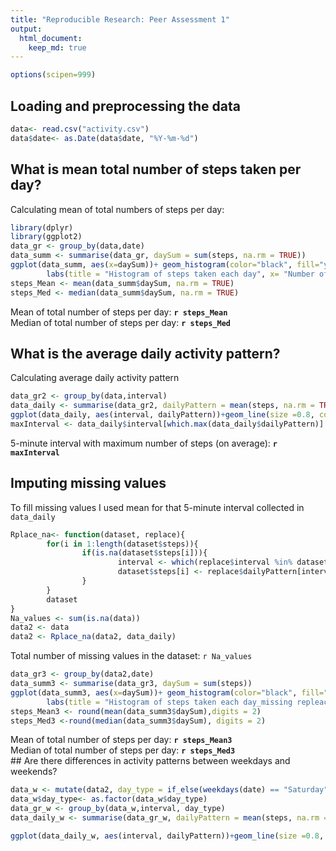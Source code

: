 ```yaml
---
title: "Reproducible Research: Peer Assessment 1"
output: 
  html_document:
    keep_md: true
---
```


```r
options(scipen=999)
```
## Loading and preprocessing the data

```r
data<- read.csv("activity.csv")
data$date<- as.Date(data$date, "%Y-%m-%d")
```

## What is mean total number of steps taken per day?
Calculating mean of total numbers of steps per day:
```r
library(dplyr)
library(ggplot2)
data_gr <- group_by(data,date)
data_summ <- summarise(data_gr, daySum = sum(steps, na.rm = TRUE))
ggplot(data_summ, aes(x=daySum))+ geom_histogram(color="black", fill="yellow")+ 
        labs(title = "Histogram of steps taken each day", x= "Number of steps", y="Occurrence")
steps_Mean <- mean(data_summ$daySum, na.rm = TRUE)
steps_Med <- median(data_summ$daySum, na.rm = TRUE)
```
Mean of total number of steps per day: **`r steps_Mean`**  
Median of total number of steps per day: **`r steps_Med`**

## What is the average daily activity pattern?
Calculating average daily activity pattern
```r
data_gr2 <- group_by(data,interval)
data_daily <- summarise(data_gr2, dailyPattern = mean(steps, na.rm = TRUE))
ggplot(data_daily, aes(interval, dailyPattern))+geom_line(size =0.8, color = "darkgreen") + labs(title = "Average daily activity pattern", x= "Time interval", y="Number of steps")
maxInterval <- data_daily$interval[which.max(data_daily$dailyPattern)]
```
5-minute interval with maximum number of steps (on average): **`r maxInterval`**

## Imputing missing values
To fill missing values I used mean for that 5-minute interval collected in `data_daily`
```r
Rplace_na<- function(dataset, replace){
        for(i in 1:length(dataset$steps)){
                if(is.na(dataset$steps[i])){
                        interval <- which(replace$interval %in% dataset$interval[i])
                        dataset$steps[i] <- replace$dailyPattern[interval]
                }
        }
        dataset
}
Na_values <- sum(is.na(data))
data2 <- data
data2 <- Rplace_na(data2, data_daily)
```
Total number of missing values in the dataset: `r Na_values` 

```r
data_gr3 <- group_by(data2,date)
data_summ3 <- summarise(data_gr3, daySum = sum(steps))
ggplot(data_summ3, aes(x=daySum))+ geom_histogram(color="black", fill="yellow")+ 
        labs(title = "Histogram of steps taken each day_missing repleaced", x= "Number of steps", y="Occurrence")
steps_Mean3 <- round(mean(data_summ3$daySum),digits = 2)
steps_Med3 <-round(median(data_summ3$daySum), digits = 2)
```
Mean of total number of steps per day: **`r steps_Mean3`**  
Median of total number of steps per day: **`r steps_Med3`**  
## Are there differences in activity patterns between weekdays and weekends?

```r
data_w <- mutate(data2, day_type = if_else(weekdays(date) == "Saturday" | weekdays(date)== "Sunday", "weekend", "weekday"))
data_w$day_type<- as.factor(data_w$day_type)
data_gr_w <- group_by(data_w,interval, day_type)
data_daily_w <- summarise(data_gr_w, dailyPattern = mean(steps, na.rm = TRUE))

ggplot(data_daily_w, aes(interval, dailyPattern))+geom_line(size =0.8, color = "darkmagenta")+ facet_grid(day_type ~.) + labs(title = "Average daily activity pattern during weekdays and weekends", x= "Time interval", y="Number of steps") 

```

